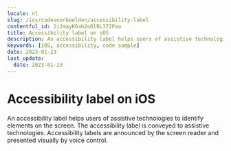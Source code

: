 ```yaml
---
locale: nl
slug: /ios/codevoorbeelden/accessibility-label
contentful_id: 2iJmayK6ah2oDlRL372Paa
title: Accessibility label on iOS
description: An accessibility label helps users of assistive technologies to identify elements on the screen.
keywords: [iOS, accessibility, code sample]
date: 2023-01-23
last_update:
  date: 2023-01-23
---
```


# Accessibility label on iOS

An accessibility label helps users of assistive technologies to identify elements on the screen. The accessibility label is conveyed to assistive technologies. Accessibility labels are announced by the screen reader and presented visually by voice control.

<CodeSample id="accessibility-label" platform="ios" locale="nl"/>

